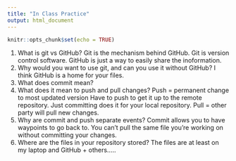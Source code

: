 ```yaml
---
title: "In Class Practice"
output: html_document
---
```


```r
knitr::opts_chunk$set(echo = TRUE)
```

1. What is git vs GitHub?
Git is the mechanism behind GitHub.
Git is version control software. GitHub is just a way to easily share the inoformation.
2. Why would you want to use git, and can you use it without GitHub?
I think GitHub is a home for your files.
3. What does commit mean?
4. What does it mean to push and pull changes?
Push = permanent change to most updated version
Have to push to get it up to the remote repository. Just committing does it for your local repository.
Pull = other party will pull new changes.
5. Why are commit and push separate events?
Commit allows you to have waypoints to go back to. You can't pull the same file you're working on without committing your changes.
6. Where are the files in your repository stored?
The files are at least on my laptop and GitHub + others.....
